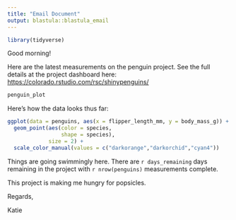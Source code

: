 ```yaml
---
title: "Email Document"
output: blastula::blastula_email
---
```


```r
library(tidyverse)
```

Good morning! 

Here are the latest measurements on the penguin project.  See the full details at the project dashboard here: [https://colorado.rstudio.com/rsc/shinypenguins/](https://colorado.rstudio.com/rsc/shinypenguins/)

```r
penguin_plot
```

Here's how the data looks thus far:
```r
ggplot(data = penguins, aes(x = flipper_length_mm, y = body_mass_g)) +
  geom_point(aes(color = species,
                 shape = species),
             size = 2) +
  scale_color_manual(values = c("darkorange","darkorchid","cyan4"))
```


Things are going swimmingly here.  There are `r days_remaining` days remaining in the project with `r nrow(penguins)` measurements complete.  

This project is making me hungry for popsicles.

Regards,

Katie

